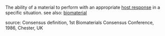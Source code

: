 The ability of a material to perform with an appropriate [[host response]] in a specific situation. see also: [[biomaterial]]

source: Consensus definition, 1st Biomaterials Consensus Conference, 1986, Chester, UK